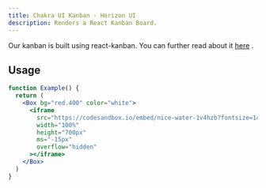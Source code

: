 ```yaml
---
title: Chakra UI Kanban - Horizon UI
description: Renders a React Kanban Board.
---
```


Our kanban is built using react-kanban. You can further read about it
[here](https://www.npmjs.com/package/@asseinfo/react-kanban) .

## Usage

```jsx
function Example() {
  return (
    <Box bg="red.400" color="white">
      <iframe
        src="https://codesandbox.io/embed/nice-water-1v4hzb?fontsize=14&hidenavigation=1&initialpath=%2Fkanban&theme=dark"
        width="100%"
        height="700px"
        ms="-15px"
        overflow="hidden"
      ></iframe>
    </Box>
  )
}
```
